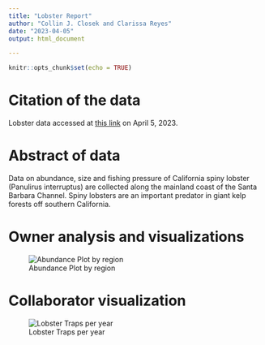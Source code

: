 ```yaml
---
title: "Lobster Report"
author: "Collin J. Closek and Clarissa Reyes"
date: "2023-04-05"
output: html_document

---
```


```r
knitr::opts_chunk$set(echo = TRUE)
```

# Citation of the data
Lobster data accessed at [this link](https://portal.edirepository.org/nis/mapbrowse?packageid=knb-lter-sbc.77.8) on April 5, 2023.

# Abstract of data
Data on abundance, size and fishing pressure of California spiny lobster (Panulirus interruptus) are collected along the mainland coast of the Santa Barbara Channel. Spiny lobsters are an important predator in giant kelp forests off southern California. 


# Owner analysis and visualizations
![Abundance Plot by region](figs/abundance_plot.png)

# Collaborator visualization 
![Lobster Traps per year](figs/lobster_traps_year.png)
